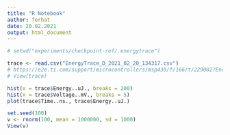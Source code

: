 ```yaml
---
title: "R Notebook"
author: ferhat
date: 20.02.2021
output: html_document
---
```



```r
# setwd("experiments/checkpoint-ref/.energytrace")

trace <- read.csv("EnergyTrace_D_2021_02_20_134317.csv")
# https://e2e.ti.com/support/microcontrollers/msp430/f/166/t/229082?Energy-Per-CPU-cycle
# View(trace)

hist(x = trace$Energy..uJ., breaks = 200)
hist(x = trace$Voltage..mV., breaks = 5)
plot(trace$Time..ns., trace$Energy..uJ.)

set.seed(100)
v <- rnorm(100, mean = 1000000, sd = 1000)
View(v)
```